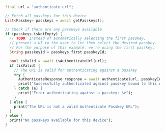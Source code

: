 ```dart
final url = "authenticate-url";

// Fetch all passkeys for this device
List<Passkey> passkeys = await getPasskeys();

// Check if there are any passkeys available
if (passkeys.isNotEmpty) {
  // TODO: Instead of automatically selecting the first passkey, 
  // present a UI to the user to let them select the desired passkey.
  // For the purpose of this example, we're using the first passkey.
  String passkeyId = passkeys.first.passkeyId;

  bool isValid = await isAuthenticateUrl(url);
  if (isValid) {
    // The URL is valid for authenticating against a passkey
    try {
      AuthenticateResponse response = await authenticate(url, passkeyId);
      print("Successfully authenticated against passkey bound to this device. Response: $response");
    } catch (e) {
      print("Error authenticating against a passkey: $e");
    }
  } else {
    print("The URL is not a valid Authenticate Passkey URL");
  }
} else {
  print("No passkeys available for this device");
}
```

